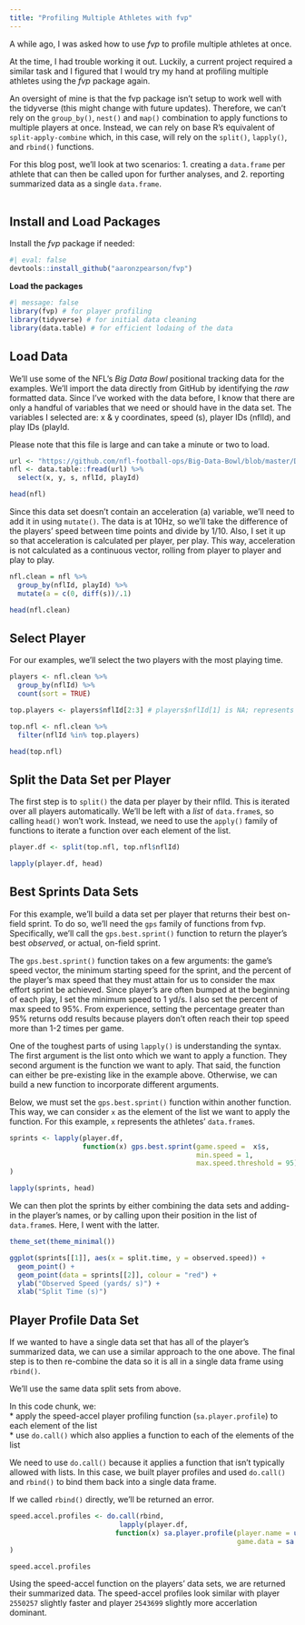---
title: "Profiling Multiple Athletes with fvp"
---

A while ago, I was asked how to use *fvp* to profile multiple athletes at once. 

At the time, I had trouble working it out. Luckily, a current project required a similar task and I figured that I would try my hand at profiling multiple athletes using the *fvp* package again.

An oversight of mine is that the fvp package isn't setup to work well with the tidyverse (this might change with future updates). Therefore, we can't rely on the `group_by()`, `nest()` and `map()` combination to apply functions to multiple players at once. Instead, we can rely on base R's equivalent of `split-apply-combine` which, in this case, will rely on the `split()`, `lapply()`, and `rbind()` functions. 

For this blog post, we'll look at two scenarios: 1. creating a `data.frame` per athlete that can then be called upon for further analyses, and 2. reporting summarized data as a single `data.frame`.
\
\


## Install and Load Packages

Install the *fvp* package if needed:

```{r install}
#| eval: false
devtools::install_github("aaronzpearson/fvp")
```

**Load the packages**

```{r load, message=FALSE, warning=FALSE}
#| message: false
library(fvp) # for player profiling
library(tidyverse) # for initial data cleaning
library(data.table) # for efficient lodaing of the data
```

## Load Data

We'll use some of the NFL's *Big Data Bowl* positional tracking data for the examples. We'll import the data directly from GitHub by identifying the *raw* formatted data. Since I've worked with the data before, I know that there are only a handful of variables that we need or should have in the data set. The variables I selected are: x & y coordinates, speed (s), player IDs (nflId), and play IDs (playId. 

Please note that this file is large and can take a minute or two to load.

```{r data}
url <- "https://github.com/nfl-football-ops/Big-Data-Bowl/blob/master/Data/tracking_gameId_2017090700.csv?raw=true"
nfl <- data.table::fread(url) %>% 
  select(x, y, s, nflId, playId)

head(nfl)
```

Since this data set doesn't contain an acceleration (a) variable, we'll need to add it in using `mutate()`. The data is at 10Hz, so we'll take the difference of the players' speed between time points and divide by 1/10. Also, I set it up so that acceleration is calculated per player, per play. This way, acceleration is not calculated as a continuous vector, rolling from player to player and play to play.

```{r}
nfl.clean = nfl %>% 
  group_by(nflId, playId) %>% 
  mutate(a = c(0, diff(s))/.1)

head(nfl.clean)
```


## Select Player

For our examples, we'll select the two players with the most playing time.

```{r player-select}
players <- nfl.clean %>%
  group_by(nflId) %>% 
  count(sort = TRUE) 

top.players <- players$nflId[2:3] # players$nflId[1] is NA; represents the football

top.nfl <- nfl.clean %>% 
  filter(nflId %in% top.players)

head(top.nfl)
```


## Split the Data Set per Player

The first step is to `split()` the data per player by their nflId. This is iterated over all players automatically. We'll be left with a *list* of `data.frame`s, so calling `head()` won't work. Instead, we need to use the `apply()` family of functions to iterate a function over each element of the list.


```{r player-split}
player.df <- split(top.nfl, top.nfl$nflId)

lapply(player.df, head)
```

## Best Sprints Data Sets

For this example, we'll build a data set per player that returns their best on-field sprint. To do so, we'll need the `gps` family of functions from fvp. Specifically, we'll call the `gps.best.sprint()` function to return the player's best *observed*, or actual, on-field sprint. 

The `gps.best.sprint()` function takes on a few arguments: the game's speed vector, the minimum starting speed for the sprint, and the percent of the player's max speed that they must attain for us to consider the max effort sprint be achieved. Since player's are often bumped at the beginning of each play, I set the minimum speed to 1 yd/s. I also set the percent of max speed to 95%. From experience, setting the percentage greater than 95% returns odd results because players don't often reach their top speed more than 1-2 times per game.

One of the toughest parts of using `lapply()` is understanding the syntax. The first argument is the list onto which we want to apply a function. They second argument is the function we want to aply. That said, the function can either be pre-existing like in the example above. Otherwise, we can build a new function to incorporate different arguments. 

Below, we must set the `gps.best.sprint()` function within another function. This way, we can consider `x` as the element of the list we want to apply the function. For this example, `x` represents the athletes' `data.frame`s. 

```{r}
sprints <- lapply(player.df, 
                  function(x) gps.best.sprint(game.speed =  x$s, 
                                              min.speed = 1, 
                                              max.speed.threshold = 95)
)

lapply(sprints, head)
```

We can then plot the sprints by either combining the data sets and adding-in the player's names, or by calling upon their position in the list of `data.frame`s. Here, I went with the latter.

```{r}
theme_set(theme_minimal())

ggplot(sprints[[1]], aes(x = split.time, y = observed.speed)) +
  geom_point() +
  geom_point(data = sprints[[2]], colour = "red") +
  ylab("Observed Speed (yards/ s)") +
  xlab("Split Time (s)")
```


## Player Profile Data Set

If we wanted to have a single data set that has all of the player's summarized data, we can use a similar approach to the one above. The final step is to then re-combine the data so it is all in a single data frame using `rbind()`.

We'll use the same data split sets from above.

In this code chunk, we:    
* apply the speed-accel player profiling function (`sa.player.profile`) to each element of the list  
* use `do.call()` which also applies a function to each of the elements of the list    

We need to use `do.call()` because it applies a function that isn't typically allowed with lists. In this case, we built player profiles and used `do.call()` and `rbind()` to bind them back into a single data frame.

If we called `rbind()` directly, we'll be returned an error.


```{r}
speed.accel.profiles <- do.call(rbind,
                           lapply(player.df, 
                          function(x) sa.player.profile(player.name = unique(x$nflId), 
                                                        game.data = sa.data(x$s, x$a)))
)

speed.accel.profiles
```

Using the speed-accel function on the players' data sets, we are returned their summarized data. The speed-accel profiles look similar with player `2550257` slightly faster and player `2543699` slightly more accerlation dominant.

\
\

